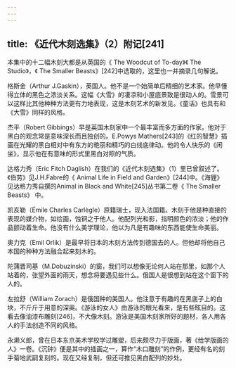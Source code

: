 ```yaml
---
---
---
```

title: 《近代木刻选集》（2）附记[241]
---




本集中的十二幅木刻大都是从英国的《 The Woodcut of To-day》《 The Studio》，《 The Smaller Beasts》[242]中选取的，这里也一并摘录几句解说。

格斯金（Arthur J.Gaskin），英国人。他不是一个始简单后精细的艺术家。他早懂得立体的黑色之浓淡关系。这幅《大雪》的凄凉和小屋底景致是很动人的。雪景可以这样比其他种种方法更有力地表现，这是木刻艺术的新发见。《童话》也具有和《大雪》同样的风格。

杰平（Robert Gibbings）早是英国木刻家中一个最丰富而多方面的作家。他对于黑白的观念常是意味深长而且独创的。E.Powys Mathers[243]的《红的智慧》插画在光耀的黑白相对中有东方的艳丽和精巧的白线底律动。他的令人快乐的《闲坐》，显示他在有意味的形式里黑白对照的气质。

达格力秀（Eric Fitch Daglish）在我们的《近代木刻选集》（1）里已曾叙述了。《伯劳》见J.H.Fabre的《 Animal Life in Field and Garden》[244]中。《海貍》见达格力秀自撰的Animal in Black and White[245]丛书第二卷《 The Smaller Beasts》 中。

凯亥勒（Émile Charles Carlègle）原籍瑞士，现入法国籍。木刻于他是种直接的表现的媒介物，如绘画，蚀铜之于他人。他配列光和影，指明颜色的浓淡；他的作品颤动着生命。他没有什么美学理论，他以为凡是有趣味的东西能使生命美丽。

奥力克（Emil Orlik）是最早将日本的木刻方法传到德国去的人。但他却将他自己本国的种种方法融合起来刻木的。

陀蒲晋司基（M.Dobuzinski）的窗，我们可以想像无论何人站在那里，如那个人站着的，张望外面的雨天，想念将要遇见些什么。俄国人是很想到站在这个窗下的人的。

左拉舒（William Zorach）是俄国种的美国人。他注意于有趣的在黑底子上的白块，不斤斤于用意的深奥。《游泳的女人》由游泳的眼光看来，是有些眩目的。这看去像油漆布雕刻[246]，不大像木刻。游泳是美国木刻家所好的题材，各人用各人的手法创造不同的风格。

永濑义郎，曾在日本东京美术学校学过雕塑，后来颇尽力于版画，著《给学版画的人》一卷。《沉钟》便是其中的插画之一，算作“木口雕刻”的作例，更经有名的刻手菊地武嗣复刻的。现在又经复制，但还可推见黑白配列的妙处。